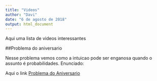 ```yaml
---
title: "Videos"
author: "Davi"
date: "6 de agosto de 2018"
output: html_document
---
```

Aqui uma lista de videos interessantes

##Problema do aniversario

Nesse problema vemos como a intuicao pode ser enganosa quando o assunto é probabilidades.
Enunciado:

Aqui  o link [Problema do Aniversario](http://bit.ly/Problema_do_aniversario)